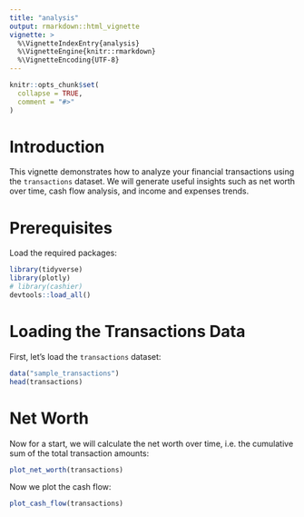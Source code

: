 ```yaml
---
title: "analysis"
output: rmarkdown::html_vignette
vignette: >
  %\VignetteIndexEntry{analysis}
  %\VignetteEngine{knitr::rmarkdown}
  %\VignetteEncoding{UTF-8}
---
```


```r
knitr::opts_chunk$set(
  collapse = TRUE,
  comment = "#>"
)
```

# Introduction

This vignette demonstrates how to analyze your financial transactions using the `transactions` dataset. 
We will generate useful insights such as net worth over time, cash flow analysis, and income and expenses trends.

# Prerequisites

Load the required packages:

```r
library(tidyverse)
library(plotly)
# library(cashier)
devtools::load_all()
```

# Loading the Transactions Data

First, let's load the `transactions` dataset:

```r
data("sample_transactions")
head(transactions)
```

# Net Worth

Now for a start, we will calculate the net worth over time, i.e. the cumulative 
sum of the total transaction amounts:

```r
plot_net_worth(transactions)
```

Now we plot the cash flow:

```r
plot_cash_flow(transactions)
```
